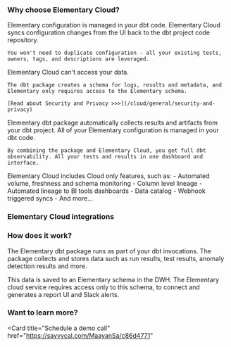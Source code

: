### Why choose Elementary Cloud?

<AccordionGroup>
  <Accordion title="Built for data developers" icon="code" iconType="solid">
    Elementary configuration is managed in your dbt code. 
    Elementary Cloud syncs configuration changes from the UI back to the dbt project code repository.

    You won't need to duplicate configuration - all your existing tests, owners, tags, and descriptions are leveraged. 
  </Accordion>

  <Accordion title="Secure by design" icon="lock" iconType="solid">
    Elementary Cloud can't access your data. 

    The dbt package creates a schema for logs, results and metadata, and Elementary only requires access to the Elementary schema.

    [Read about Security and Privacy >>>](/cloud/general/security-and-privacy) 
  </Accordion>

  <Accordion title="dbt native" icon="cube">
    Elementary dbt package automatically collects results and artifacts from your dbt project. All of your Elementary configuration is managed in your dbt code.  

    By combining the package and Elementary Cloud, you get full dbt observability. All your tests and results in one dashboard and interface.
  </Accordion>

  <Accordion title="Cloud only features and integrations" icon="stars" iconType="solid">
    Elementary Cloud includes Cloud only features, such as:
    - Automated volume, freshness and schema monitoring
    - Column level lineage
    - Automated lineage to BI tools dashboards
    - Data catalog
    - Webhook triggered syncs
    - And more...
  </Accordion>
</AccordionGroup>

### Elementary Cloud integrations

<Snippet file="cloud/integrations/cards-groups/cloud-integrations-cards.mdx" />

### How does it work?

The Elementary dbt package runs as part of your dbt invocations.
The package collects and stores data such as run results, test results, anomaly detection results and more.

This data is saved to an Elementary schema in the DWH.
The Elementary cloud service requires access only to this schema, to connect and generates a report UI and Slack alerts.

### Want to learn more?

<Card
title="Schedule a demo call"
href="https://savvycal.com/MaayanSa/c86d4771"
>
</Card>